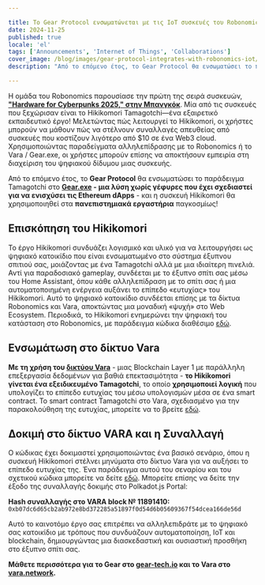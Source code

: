 ```yaml
---

title: Το Gear Protocol ενσωματώνεται με τις IoT συσκευές του Robonomics για να επιταχύνει τη χρήση και την εκπαίδευση στην τεχνολογία Blockchain
date: 2024-11-25
published: true
locale: 'el'
tags: ['Announcements', 'Internet of Things', 'Collaborations']
cover_image: /blog/images/gear-protocol-integrates-with-robonomics-iot/cover.webp
description: "Από το επόμενο έτος, το Gear Protocol θα ενσωματώσει το παράδειγμα Tamagotchi στο Gear.exe - μια λύση χωρίς γέφυρες που έχει σχεδιαστεί για να ενισχύσει τις Ethereum dApps - και η συσκευή Hikikomori θα χρησιμοποιηθεί στα παγκόσμια εργαστήρια των πανεπιστημιακών τους μαθημάτων!"

---
```


Η ομάδα του Robonomics παρουσίασε την πρώτη της σειρά συσκευών, **["Hardware for Cyberpunks 2025," στην Μπανγκόκ](https://x.com/AIRA_Robonomics/status/1856724439439913110)**. Μία από τις συσκευές που ξεχώρισαν είναι το Hikikomori Tamagotchi—ένα εξαιρετικό εκπαιδευτικό έργο! Μελετώντας πώς λειτουργεί το Hikikomori, οι χρήστες μπορούν να μάθουν πώς να στέλνουν συναλλαγές απευθείας από συσκευές που κοστίζουν λιγότερο από $10 σε ένα Web3 cloud. Χρησιμοποιώντας παραδείγματα αλληλεπίδρασης με το Robonomics ή το Vara / Gear.exe, οι χρήστες μπορούν επίσης να αποκτήσουν εμπειρία στη διαχείριση του ψηφιακού δίδυμου μιας συσκευής.

Από το επόμενο έτος, το **Gear Protocol** θα ενσωματώσει το παράδειγμα Tamagotchi στο **[Gear.exe](https://gear-tech.io/gear-exe) - μια λύση χωρίς γέφυρες που έχει σχεδιαστεί για να ενισχύσει τις Ethereum dApps** - και η συσκευή Hikikomori θα χρησιμοποιηθεί στα **πανεπιστημιακά εργαστήρια** παγκοσμίως!

## Επισκόπηση του Hikikomori

Το έργο Hikikomori συνδυάζει λογισμικό και υλικό για να λειτουργήσει ως ψηφιακό κατοικίδιο που είναι ενσωματωμένο στο σύστημα έξυπνου σπιτιού σας, μοιάζοντας με ένα Tamagotchi αλλά με μια ιδιαίτερη πινελιά. Αντί για παραδοσιακό gameplay, συνδέεται με το έξυπνο σπίτι σας μέσω του Home Assistant, όπου κάθε αλληλεπίδραση με το σπίτι σας ή μια αυτοματοποιημένη ενέργεια αυξάνει το επίπεδο «ευτυχίας» του Hikikomori. Αυτό το ψηφιακό κατοικίδιο συνδέεται επίσης με τα δίκτυα Robonomics και Vara, αποκτώντας μια μοναδική «ψυχή» στο Web Ecosystem. Περιοδικά, το Hikikomori ενημερώνει την ψηφιακή του κατάσταση στο Robonomics, με παράδειγμα κώδικα διαθέσιμο [εδώ](https://github.com/airalab/hikikomori-tamagotchi/tree/only-robonomics/main).

## Ενσωμάτωση στο δίκτυο Vara

**Με τη χρήση του [δικτύου Vara](https://vara.network)** - μιας Blockchain Layer 1 με παράλληλη επεξεργασία δεδομένων για βαθιά επεκτασιμότητα - **το Hikikomori γίνεται ένα εξειδικευμένο Tamagotchi**, το οποίο **χρησιμοποιεί λογική** που υπολογίζει το επίπεδο ευτυχίας του μέσω υπολογισμών μέσα σε ένα smart contract. Το smart contract Tamagotchi στο Vara, σχεδιασμένο για την παρακολούθηση της ευτυχίας, μπορείτε να το βρείτε [εδώ](https://idea.gear-tech.io/programs/0x8e5f2de1fea16db5a65d4e64bca1f8a709585853749b3572ff15487db2146771?node=wss%3A%2F%2Ftestnet.vara.network).

## Δοκιμή στο δίκτυο VARA και η Συναλλαγή

Ο κώδικας έχει δοκιμαστεί χρησιμοποιώντας ένα βασικό σενάριο, όπου η συσκευή Hikikomori στέλνει μηνύματα στο δίκτυο Vara για να αυξήσει το επίπεδο ευτυχίας της. Ένα παράδειγμα αυτού του σεναρίου και του σχετικού κώδικα μπορείτε να δείτε [εδώ](https://github.com/airalab/hikikomori-tamagotchi/tree/main/main). Μπορείτε επίσης να δείτε την έξοδο της συναλλαγής δοκιμής στο Polkadot.js Portal:

**Hash συναλλαγής στο VARA block № 11891410:**
`0xb07dc6d65cb2ab972e8bd372285a51897f0d54d6b05609367f54dcea166de56d`

Αυτό το καινοτόμο έργο σας επιτρέπει να αλληλεπιδράτε με το ψηφιακό σας κατοικίδιο με τρόπους που συνδυάζουν αυτοματοποίηση, IoT και blockchain, δημιουργώντας μια διασκεδαστική και ουσιαστική προσθήκη στο έξυπνο σπίτι σας.

**Μάθετε περισσότερα για το Gear στο [gear-tech.io](https://gear-tech.io) και το Vara στο [vara.network](https://vara.network).**